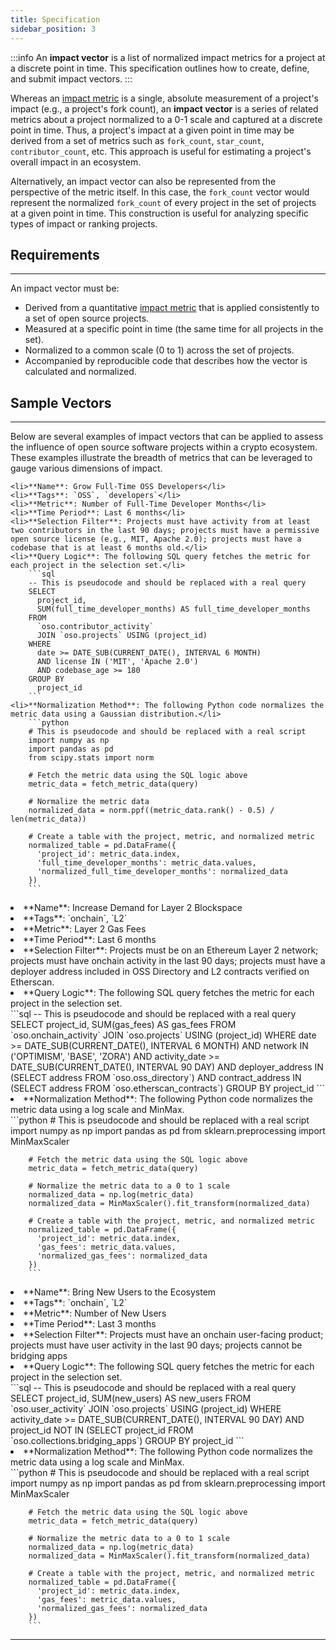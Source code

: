 ```yaml
---
title: Specification
sidebar_position: 3
---
```



:::info
An **impact vector** is a list of normalized impact metrics for a project at a discrete point in time. This specification outlines how to create, define, and submit impact vectors.
:::

Whereas an [impact metric](../impact-metrics) is a single, absolute measurement of a project's impact (e.g., a project's fork count), an **impact vector** is a series of related metrics about a project normalized to a 0-1 scale and captured at a discrete point in time. Thus, a project's impact at a given point in time may be derived from a set of metrics such as `fork_count`, `star_count`, `contributor_count`, etc. This approach is useful for estimating a project's overall impact in an ecosystem.

Alternatively, an impact vector can also be represented from the perspective of the metric itself. In this case, the `fork_count` vector would represent the normalized `fork_count` of every project in the set of projects at a given point in time. This construction is useful for analyzing specific types of impact or ranking projects.

 

## Requirements

---

An impact vector must be:

- Derived from a quantitative [impact metric](../impact-metrics) that is applied consistently to a set of open source projects.
- Measured at a specific point in time (the same time for all projects in the set).
- Normalized to a common scale (0 to 1) across the set of projects.
- Accompanied by reproducible code that describes how the vector is calculated and normalized.

## Sample Vectors

---

Below are several examples of impact vectors that can be applied to assess the influence of open source software projects within a crypto ecosystem. These examples illustrate the breadth of metrics that can be leveraged to gauge various dimensions of impact.

<Tabs>
  <TabItem value="developers" label="Grow Full-Time OSS Developers">
    
    <li>**Name**: Grow Full-Time OSS Developers</li>
    <li>**Tags**: `OSS`, `developers`</li>
    <li>**Metric**: Number of Full-Time Developer Months</li>
    <li>**Time Period**: Last 6 months</li>
    <li>**Selection Filter**: Projects must have activity from at least two contributors in the last 90 days; projects must have a permissive open source license (e.g., MIT, Apache 2.0); projects must have a codebase that is at least 6 months old.</li>
    <li>**Query Logic**: The following SQL query fetches the metric for each project in the selection set.</li>
        ```sql
        -- This is pseudocode and should be replaced with a real query
        SELECT
          project_id,
          SUM(full_time_developer_months) AS full_time_developer_months
        FROM
          `oso.contributor_activity`
          JOIN `oso.projects` USING (project_id)
        WHERE
          date >= DATE_SUB(CURRENT_DATE(), INTERVAL 6 MONTH)
          AND license IN ('MIT', 'Apache 2.0')
          AND codebase_age >= 180
        GROUP BY
          project_id
        ```
    <li>**Normalization Method**: The following Python code normalizes the metric data using a Gaussian distribution.</li>
        ```python
        # This is pseudocode and should be replaced with a real script
        import numpy as np
        import pandas as pd
        from scipy.stats import norm

        # Fetch the metric data using the SQL logic above
        metric_data = fetch_metric_data(query)

        # Normalize the metric data
        normalized_data = norm.ppf((metric_data.rank() - 0.5) / len(metric_data))

        # Create a table with the project, metric, and normalized metric
        normalized_table = pd.DataFrame({
          'project_id': metric_data.index,
          'full_time_developer_months': metric_data.values,
          'normalized_full_time_developer_months': normalized_data
        })
        ``` 

  </TabItem>

  <TabItem value="blockspace" label="Increase Demand for Layer 2 Blockspace">
    <li>**Name**: Increase Demand for Layer 2 Blockspace</li>
    <li>**Tags**: `onchain`, `L2`</li>
    <li>**Metric**: Layer 2 Gas Fees</li>
    <li>**Time Period**: Last 6 months</li>
    <li>**Selection Filter**: Projects must be on an Ethereum Layer 2 network; projects must have onchain activity in the last 90 days; projects must have a deployer address included in OSS Directory and L2 contracts verified on Etherscan.</li>
    <li>**Query Logic**: The following SQL query fetches the metric for each project in the selection set.</li>
        ```sql
        -- This is pseudocode and should be replaced with a real query
        SELECT
          project_id,
          SUM(gas_fees) AS gas_fees
        FROM
          `oso.onchain_activity`
          JOIN `oso.projects` USING (project_id)
        WHERE
          date >= DATE_SUB(CURRENT_DATE(), INTERVAL 6 MONTH)
          AND network IN ('OPTIMISM', 'BASE', 'ZORA')
          AND activity_date >= DATE_SUB(CURRENT_DATE(), INTERVAL 90 DAY)
          AND deployer_address IN (SELECT address FROM `oso.oss_directory`)
          AND contract_address IN (SELECT address FROM `oso.etherscan_contracts`)
        GROUP BY
          project_id
        ```
    <li>**Normalization Method**: The following Python code normalizes the metric data using a log scale and MinMax.</li>
        ```python
        # This is pseudocode and should be replaced with a real script
        import numpy as np
        import pandas as pd
        from sklearn.preprocessing import MinMaxScaler

        # Fetch the metric data using the SQL logic above
        metric_data = fetch_metric_data(query)

        # Normalize the metric data to a 0 to 1 scale
        normalized_data = np.log(metric_data)
        normalized_data = MinMaxScaler().fit_transform(normalized_data)

        # Create a table with the project, metric, and normalized metric
        normalized_table = pd.DataFrame({
          'project_id': metric_data.index,
          'gas_fees': metric_data.values,
          'normalized_gas_fees': normalized_data
        })
        ```
  </TabItem>

  <TabItem value="new-users" label="Bring New Users to the Ecosystem">
    <li>**Name**: Bring New Users to the Ecosystem</li>
    <li>**Tags**: `onchain`, `L2`</li>
    <li>**Metric**: Number of New Users</li>
    <li>**Time Period**: Last 3 months</li>
    <li>**Selection Filter**: Projects must have an onchain user-facing product; projects must have user activity in the last 90 days; projects cannot be bridging apps</li>
    <li>**Query Logic**: The following SQL query fetches the metric for each project in the selection set.</li>
        ```sql
        -- This is pseudocode and should be replaced with a real query
        SELECT
          project_id,
          SUM(new_users) AS new_users
        FROM
          `oso.user_activity`
          JOIN `oso.projects` USING (project_id)
        WHERE
          activity_date >= DATE_SUB(CURRENT_DATE(), INTERVAL 90 DAY)
          AND project_id NOT IN (SELECT project_id FROM `oso.collections.bridging_apps`)
        GROUP BY
          project_id
        ```
    <li>**Normalization Method**: The following Python code normalizes the metric data using a log scale and MinMax.</li>
        ```python
         # This is pseudocode and should be replaced with a real script
        import numpy as np
        import pandas as pd
        from sklearn.preprocessing import MinMaxScaler

        # Fetch the metric data using the SQL logic above
        metric_data = fetch_metric_data(query)

        # Normalize the metric data to a 0 to 1 scale
        normalized_data = np.log(metric_data)
        normalized_data = MinMaxScaler().fit_transform(normalized_data)

        # Create a table with the project, metric, and normalized metric
        normalized_table = pd.DataFrame({
          'project_id': metric_data.index,
          'gas_fees': metric_data.values,
          'normalized_gas_fees': normalized_data
        })
        ```




    
  </TabItem>

</Tabs>

---
